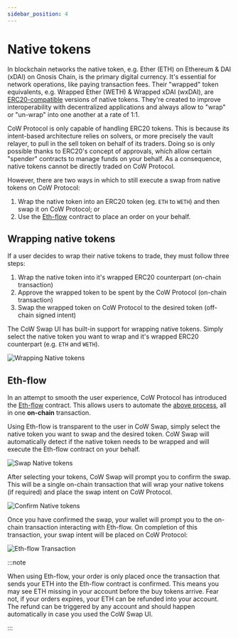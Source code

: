 ```yaml
---
sidebar_position: 4
---
```



# Native tokens

In blockchain networks the native token, e.g. Ether (ETH) on Ethereum & DAI (xDAI) on Gnosis Chain, is the primary digital currency. 
It's essential for network operations, like paying transaction fees. 
Their "wrapped" token equivalents, e.g. Wrapped Ether (WETH) & Wrapped xDAI (wxDAI), are [ERC20-compatible](https://ethereum.org/en/developers/docs/standards/tokens/erc-20/) versions of native tokens. 
They're created to improve interoperability with decentralized applications and always allow to "wrap" or "un-wrap" into one another at a rate of 1:1.

CoW Protocol is only capable of handling ERC20 tokens.
This is because its intent-based architecture relies on solvers, or more precisely the vault relayer, to pull in the sell token on behalf of its traders.
Doing so is only possible thanks to ERC20's concept of approvals, which allow certain "spender" contracts to manage funds on your behalf.
As a consequence, native tokens cannot be directly traded on CoW Protocol.

However, there are two ways in which to still execute a swap from native tokens on CoW Protocol:

1. Wrap the native token into an ERC20 token (eg. `ETH` to `WETH`) and then swap it on CoW Protocol; or
2. Use the [Eth-flow](/cow-protocol/reference/contracts/periphery/eth-flow) contract to place an order on your behalf.

## Wrapping native tokens

If a user decides to wrap their native tokens to trade, they must follow three steps:

1. Wrap the native token into it's wrapped ERC20 counterpart (on-chain transaction)
2. Approve the wrapped token to be spent by the CoW Protocol (on-chain transaction)
3. Swap the wrapped token on CoW Protocol to the desired token (off-chain signed intent)

The CoW Swap UI has built-in support for wrapping native tokens. Simply select the native token you want to wrap and it's wrapped ERC20 counterpart (e.g. `ETH` and `WETH`).

![Wrapping Native tokens](/img/cowswap/native_wrap.png)

## Eth-flow

In an attempt to smooth the user experience, CoW Protocol has introduced the [Eth-flow](/cow-protocol/reference/contracts/periphery/eth-flow) contract. This allows users to automate the [above process](#wrap-native-tokens), all in one **on-chain** transaction.

Using Eth-flow is transparent to the user in CoW Swap, simply select the native token you want to swap and the desired token. CoW Swap will automatically detect if the native token needs to be wrapped and will execute the Eth-flow contract on your behalf.

![Swap Native tokens](/img/cowswap/native_swap.png)

After selecting your tokens, CoW Swap will prompt you to confirm the swap. This will be a single on-chain transaction that will wrap your native tokens (if required) and place the swap intent on CoW Protocol.

![Confirm Native tokens](/img/cowswap/native_confirm.png)

<EthFlowTip />

Once you have confirmed the swap, your wallet will prompt you to the on-chain transaction interacting with Eth-flow. On completion of this transaction, your swap intent will be placed on CoW Protocol:

![Eth-flow Transaction](/img/cowswap/native_tx.png)

:::note

When using Eth-flow, your order is only placed once the transaction that sends your ETH into the Eth-flow contract is confirmed.
This means you may see ETH missing in your account before the buy tokens arrive.
Fear not, if your orders expires, your ETH can be refunded into your account.
The refund can be triggered by any account and should happen automatically in case you used the CoW Swap UI.

:::
